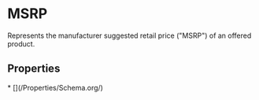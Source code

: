 # MSRP

Represents the manufacturer suggested retail price ("MSRP") of an offered product.

## Properties

<Grid>
* [](/Properties/Schema.org/)

</Grid>

